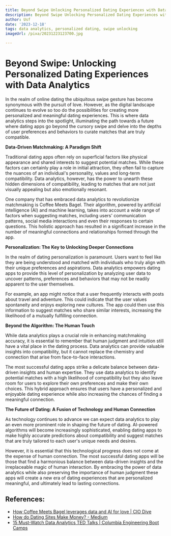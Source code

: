 ```yaml
---
title: Beyond Swipe Unlocking Personalized Dating Experiences with Data Analytics
description: Beyond Swipe Unlocking Personalized Dating Experiences with Data Analytics
author: Usf
date: '2023-12-18'
tags: data analytics, personalized dating, swipe unlocking
imageUrl: /pixa/20231223123700.jpg

---
```

# Beyond Swipe: Unlocking Personalized Dating  Experiences with  Data Analytics

In the realm of online dating the ubiquitous swipe gesture has become synonymous with  the pursuit of love.  However,  as the digital landscape continues to evolve so too do  the possibilities for creating more personalized and meaningful dating experiences. This is where data analytics  steps into the spotlight, illuminating the path towards a future where dating apps go beyond the cursory swipe and delve into the  depths of user preferences and behaviors to curate matches that are truly compatible.

**Data-Driven Matchmaking: A Paradigm Shift**

Traditional dating apps often rely on superficial factors like physical  appearance and shared interests to suggest potential matches. While these factors can certainly play a role in initial attraction, they often  fail to capture the nuances of  an individual's personality, values and long-term compatibility. Data analytics, however, has the  power to unearth these hidden  dimensions of compatibility, leading to matches that are not just visually appealing but also emotionally resonant.

One company that has embraced data analytics to revolutionize matchmaking is Coffee Meets Bagel. Their algorithm, powered by  artificial intelligence (AI) and machine  learning, takes into account a wide range of factors when suggesting  matches,  including  users' communication patterns,  social media interactions  and even their responses  to certain questions. This holistic approach has resulted in a significant increase in the  number of meaningful connections and relationships formed through the app.

**Personalization: The Key to Unlocking Deeper Connections**

In the realm  of dating personalization is paramount. Users  want to feel like  they are being understood  and matched with individuals who truly align with their unique  preferences and aspirations. Data analytics empowers dating apps to provide this level of personalization by analyzing user data to uncover patterns, preferences and behaviors that may not be readily apparent to  the user themselves.

For example, an app might notice that a user frequently interacts with posts  about travel  and adventure.  This could indicate that the user values spontaneity and enjoys exploring  new cultures. The app could then use this information to suggest  matches who share similar interests, increasing the likelihood of a mutually fulfilling connection.

**Beyond the  Algorithm:  The Human Touch**

While data analytics plays a crucial role in enhancing matchmaking  accuracy, it is essential to remember that human judgment and intuition  still have a vital place in the dating  process. Data analytics can provide valuable insights into  compatibility, but it cannot replace the chemistry and connection that arise from face-to-face interactions.

The  most successful dating apps strike  a delicate balance between data-driven insights and human expertise.  They use  data  analytics to identify potential matches with a high  likelihood of compatibility but they also leave room for users to  explore their own preferences and make their own choices. This  hybrid approach ensures that users have a  personalized and enjoyable dating experience while also increasing the chances of finding  a meaningful connection.

**The Future of Dating: A Fusion of Technology  and Human Connection**

As technology continues to  advance we can expect data analytics to play an even more prominent role in shaping the future of  dating.  AI-powered algorithms will become increasingly sophisticated, enabling dating apps to make highly  accurate predictions about compatibility  and suggest matches that are truly tailored to each user's unique needs and desires.

However, it is essential that this technological progress does not come at  the  expense of human connection. The most successful dating apps will be those that find a harmonious balance between data-driven insights and the irreplaceable magic of human interaction. By embracing the power of data analytics while also preserving the importance of human judgment these apps will  create  a new era  of dating experiences that are personalized meaningful, and ultimately lead to lasting connections.

## References:
- [How Coffee Meets Bagel leverages data and AI for love | CIO Dive](https://www.ciodive.com/news/coffee-meets-bagel-dating-technology-ai-data/548395/)
- [How do Dating Sites Make Money? - Medium](https://medium.com/@GuruTechnolabs/how-do-dating-sites-make-money-ab699768014a)
- [15 Must-Watch Data Analytics TED Talks | Columbia Engineering Boot Camps](https://bootcamp.cvn.columbia.edu/blog/15-must-watch-data-analytics-ted-talks/)
